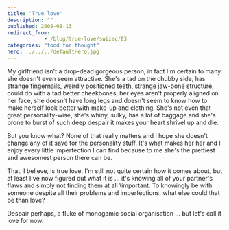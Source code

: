 ```yaml
---
title: 'True love'
description: ""
published: 2008-08-13
redirect_from: 
            - /blog/true-love/swizec/83
categories: "food for thought"
hero: ../../../defaultHero.jpg
---
```

My girlfriend isn't a drop-dead gorgeous person, in fact I'm certain to many she doesn't even seem attractive. She's a tad on the chubby side, has strange fingernails, weirdly positioned teeth, strange jaw-bone structure, could do with a tad better cheekbones, her eyes aren't properly aligned on her face, she doesn't have long legs and doesn't seem to know how to make herself look better with make-up and clothing. She's not even that great personality-wise, she's whiny, sulky, has a lot of baggage and she's prone to burst of such deep despair it makes your heart shrivel up and die.

But you know what? None of that really matters and I hope she doesn't change any of it save for the personality stuff. It's what makes her her and I enjoy every little imperfection I can find because to me she's the prettiest and awesomest person there can be.

That, I believe, is true love. I'm still not quite certain how it comes about, but at least I've now figured out what it is ... it's knowing all of your partner's flaws and simply not finding them at all \\important. To knowingly be with someone despite all their problems and imperfections, what else could that be than love?

Despair perhaps, a fluke of monogamic social organisation ... but let's call it love for now.